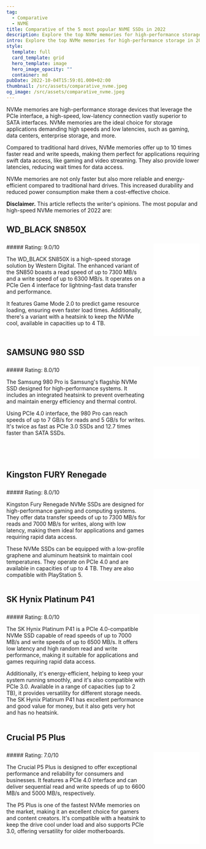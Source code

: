 ```yaml
---
tag:
  - Comparative
  - NVME
title: Comparative of the 5 most popular NVME SSDs in 2022
description: Explore the top NVMe memories for high-performance storage in 2022. Make informed choices for gaming, content creation, and more.
intro: Explore the top NVMe memories for high-performance storage in 2022.
style:
  template: full
  card_template: grid
  hero_template: image
  hero_image_opacity: ""
  container: md
pubDate: 2022-10-04T15:59:01.000+02:00
thumbnail: /src/assets/comparative_nvme.jpeg
og_image: /src/assets/comparative_nvme.jpeg
---
```


NVMe memories are high-performance storage devices that leverage the PCIe interface, a high-speed, low-latency connection vastly superior to SATA interfaces. NVMe memories are the ideal choice for storage applications demanding high speeds and low latencies, such as gaming, data centers, enterprise storage, and more.

Compared to traditional hard drives, NVMe memories offer up to 10 times faster read and write speeds, making them perfect for applications requiring swift data access, like gaming and video streaming. They also provide lower latencies, reducing wait times for data access.

NVMe memories are not only faster but also more reliable and energy-efficient compared to traditional hard drives. This increased durability and reduced power consumption make them a cost-effective choice.

**Disclaimer.** This article reflects the writer's opinions. The most popular and high-speed NVMe memories of 2022 are:


  ## WD_BLACK SN850X

<div style='display: flex; justify-content: space-between; margin-top: 25px;'>
<div style='width=80%; margin-right: 20px;'>
  ##### Rating: 9.0/10

  The WD_BLACK SN850X is a high-speed storage solution by Western Digital. The enhanced variant of the SN850 boasts a read speed of up to 7300 MB/s and a write speed of up to 6300 MB/s. It operates on a PCIe Gen 4 interface for lightning-fast data transfer and performance.
  
  It features Game Mode 2.0 to predict game resource loading, ensuring even faster load times. Additionally, there's a variant with a heatsink to keep the NVMe cool, available in capacities up to 4 TB.
  
</div>
<div style='width=20%;'>
<iframe sandbox="allow-popups allow-scripts allow-modals allow-forms allow-same-origin" style="width:120px;height:240px;" marginwidth="0" marginheight="0" scrolling="no" frameborder="0" src="//ws-na.amazon-adsystem.com/widgets/q?ServiceVersion=20070822&OneJS=1&Operation=GetAdHtml&MarketPlace=US&source=ss&ref=as_ss_li_til&ad_type=product_link&tracking_id=developerbl0a-20&language=es_US&marketplace=amazon&region=US&placement=B0B7CKVCCV&asins=B0B7CKVCCV&linkId=97776f9bab0c3599c8449bc9435aa5b4&show_border=true&link_opens_in_new_window=true"></iframe>
</div>
</div>

  ## SAMSUNG 980 SSD
<div style='display: flex; justify-content: space-between; margin-top: 25px;'>
<div style='width=80%; margin-right: 20px;'>
  ##### Rating: 8.0/10

  The Samsung 980 Pro is Samsung's flagship NVMe SSD designed for high-performance systems. It includes an integrated heatsink to prevent overheating and maintain energy efficiency and thermal control.

  Using PCIe 4.0 interface, the 980 Pro can reach speeds of up to 7 GB/s for reads and 5 GB/s for writes. It's twice as fast as PCIe 3.0 SSDs and 12.7 times faster than SATA SSDs.
  
</div>
<div style='width=20%;'>
<iframe sandbox="allow-popups allow-scripts allow-modals allow-forms allow-same-origin" style="width:120px;height:240px;" marginwidth="0" marginheight="0" scrolling="no" frameborder="0" src="//ws-na.amazon-adsystem.com/widgets/q?ServiceVersion=20070822&OneJS=1&Operation=GetAdHtml&MarketPlace=US&source=ss&ref=as_ss_li_til&ad_type=product_link&tracking_id=developerbl0a-20&language=es_US&marketplace=amazon&region=US&placement=B08V83JZH4&asins=B08V83JZH4&linkId=0c6585e8fb1b1cb5918f7ca0a31f7309&show_border=true&link_opens_in_new_window=true"></iframe>
</div>
</div>




  ## Kingston FURY Renegade
<div style='display: flex; justify-content: space-between; margin-top: 25px;'>
<div style='width=80%; margin-right: 20px;'>
  ##### Rating: 8.0/10

  Kingston Fury Renegade NVMe SSDs are designed for high-performance gaming and computing systems. They offer data transfer speeds of up to 7300 MB/s for reads and 7000 MB/s for writes, along with low latency, making them ideal for applications and games requiring rapid data access.

  These NVMe SSDs can be equipped with a low-profile graphene and aluminum heatsink to maintain cool temperatures. They operate on PCIe 4.0 and are available in capacities of up to 4 TB. They are also compatible with PlayStation 5.
  
</div>
<div style='width=20%;'>
<iframe sandbox="allow-popups allow-scripts allow-modals allow-forms allow-same-origin" style="width:120px;height:240px;" marginwidth="0" marginheight="0" scrolling="no" frameborder="0" src="//ws-na.amazon-adsystem.com/widgets/q?ServiceVersion=20070822&OneJS=1&Operation=GetAdHtml&MarketPlace=US&source=ss&ref=as_ss_li_til&ad_type=product_link&tracking_id=developerbl0a-20&language=es_US&marketplace=amazon&region=US&placement=B09K3H2YHX&asins=B09K3H2YHX&linkId=2601e9ff76d56e3a3f66c1fa9813306d&show_border=true&link_opens_in_new_window=true"></iframe>
</div>
</div>



  ## SK Hynix Platinum P41
<div style='display: flex; justify-content: space-between; margin-top: 25px;'>
<div style='width=80%; margin-right: 20px;'>
  ##### Rating: 8.0/10

  The SK Hynix Platinum P41 is a PCIe 4.0-compatible NVMe SSD capable of read speeds of up to 7000 MB/s and write speeds of up to 6500 MB/s. It offers low latency and high random read and write performance, making it suitable for applications and games requiring rapid data access.

Additionally, it's energy-efficient, helping to keep your system running smoothly, and it's also compatible with PCIe 3.0. Available in a range of capacities (up to 2 TB), it provides versatility for different storage needs. The SK Hynix Platinum P41 has excellent performance and good value for money, but it also gets very hot and has no heatsink.

</div>
<div style='width=20%;'>
<iframe sandbox="allow-popups allow-scripts allow-modals allow-forms allow-same-origin" style="width:120px;height:240px;" marginwidth="0" marginheight="0" scrolling="no" frameborder="0" src="//ws-na.amazon-adsystem.com/widgets/q?ServiceVersion=20070822&OneJS=1&Operation=GetAdHtml&MarketPlace=US&source=ss&ref=as_ss_li_til&ad_type=product_link&tracking_id=developerbl0a-20&language=es_US&marketplace=amazon&region=US&placement=B09QVD9V7R&asins=B09QVD9V7R&linkId=7e5d7ef04f9e83481837860aba4bf880&show_border=true&link_opens_in_new_window=true"></iframe>
</div>
</div>


  ## Crucial P5 Plus
<div style='display: flex; justify-content: space-between; margin-top: 25px;'>
<div style='width=80%; margin-right: 20px;'>
  ##### Rating: 7.0/10

The Crucial P5 Plus is designed to offer exceptional performance and reliability for consumers and businesses. It features a PCIe 4.0 interface and can deliver sequential read and write speeds of up to 6600 MB/s and 5000 MB/s, respectively.

The P5 Plus is one of the fastest NVMe memories on the market, making it an excellent choice for gamers and content creators. It's compatible with a heatsink to keep the drive cool under load and also supports PCIe 3.0, offering versatility for older motherboards.

</div>
<div style='width=20%;'>
<iframe sandbox="allow-popups allow-scripts allow-modals allow-forms allow-same-origin" style="width:120px;height:240px;" marginwidth="0" marginheight="0" scrolling="no" frameborder="0" src="//ws-na.amazon-adsystem.com/widgets/q?ServiceVersion=20070822&OneJS=1&Operation=GetAdHtml&MarketPlace=US&source=ss&ref=as_ss_li_til&ad_type=product_link&tracking_id=developerbl0a-20&language=es_US&marketplace=amazon&region=US&placement=B098WKQRDL&asins=B098WKQRDL&linkId=6e6b5b7a074a907537e6ca6c9d14e0cb&show_border=true&link_opens_in_new_window=true"></iframe>
</div>
</div>